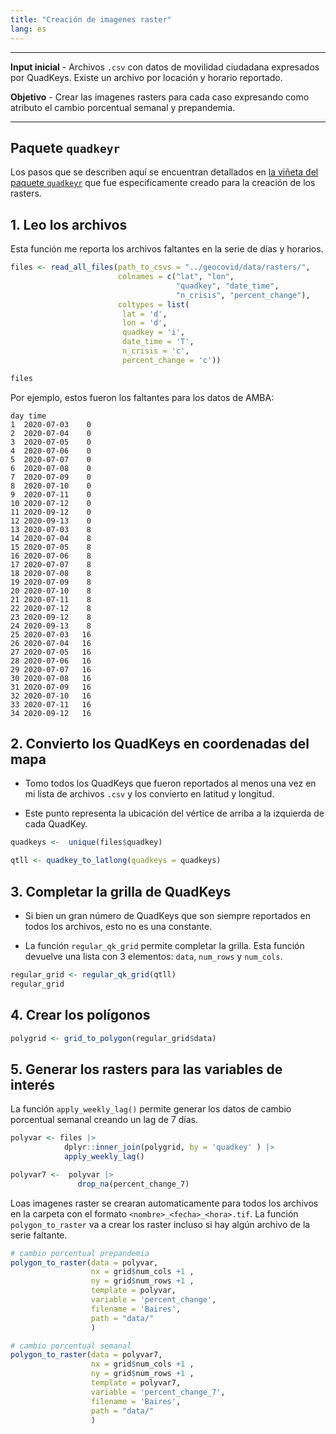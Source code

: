```yaml
---
title: "Creación de imagenes raster"
lang: es
---
```


---

**Input inicial**
- Archivos `.csv` con datos de movilidad ciudadana expresados por QuadKeys.
Existe un archivo por locación y horario reportado.

**Objetivo**
- Crear las imagenes rasters para cada caso expresando como atributo el cambio
porcentual semanal y prepandemia.

---

## Paquete `quadkeyr`

Los pasos que se describen aquí se encuentran detallados en [la viñeta del 
paquete `quadkeyr`](https://fernandez-lab-wsu.github.io/quadkeyr/articles/create_rasters_from_grid.html) que fue especificamente creado para la creación de los
rasters.


## 1. Leo los archivos

Esta función me reporta los archivos faltantes en la serie de días y horarios.

```r

files <- read_all_files(path_to_csvs = "../geocovid/data/rasters/",
                        colnames = c("lat", "lon", 
                                     "quadkey", "date_time", 
                                     "n_crisis", "percent_change"),
                        coltypes = list(
                         lat = 'd',
                         lon = 'd',
                         quadkey = 'i',
                         date_time = 'T',
                         n_crisis = 'c',
                         percent_change = 'c')) 

files
```

Por ejemplo, estos fueron los faltantes para los datos de AMBA:

```
day time
1  2020-07-03    0
2  2020-07-04    0
3  2020-07-05    0
4  2020-07-06    0
5  2020-07-07    0
6  2020-07-08    0
7  2020-07-09    0
8  2020-07-10    0
9  2020-07-11    0
10 2020-07-12    0
11 2020-09-12    0
12 2020-09-13    0
13 2020-07-03    8
14 2020-07-04    8
15 2020-07-05    8
16 2020-07-06    8
17 2020-07-07    8
18 2020-07-08    8
19 2020-07-09    8
20 2020-07-10    8
21 2020-07-11    8
22 2020-07-12    8
23 2020-09-12    8
24 2020-09-13    8
25 2020-07-03   16
26 2020-07-04   16
27 2020-07-05   16
28 2020-07-06   16
29 2020-07-07   16
30 2020-07-08   16
31 2020-07-09   16
32 2020-07-10   16
33 2020-07-11   16
34 2020-09-12   16
```

## 2. Convierto los QuadKeys en coordenadas del mapa

- Tomo todos los QuadKeys que fueron reportados al menos una vez en mi lista de 
 archivos `.csv` y los convierto en latitud y longitud.

- Este punto representa la ubicación del vértice de arriba a la izquierda 
de cada QuadKey.

```r

quadkeys <-  unique(files$quadkey)

qtll <- quadkey_to_latlong(quadkeys = quadkeys)

```

## 3. Completar la grilla de QuadKeys

- Si bien un gran número de QuadKeys que son siempre reportados en todos los 
archivos, esto no es una constante.

- La función `regular_qk_grid` permite completar la grilla. Esta función
devuelve una lista con 3 elementos: `data`, `num_rows` y `num_cols`.

```r
regular_grid <- regular_qk_grid(qtll)
regular_grid
```


## 4. Crear los polígonos


```r

polygrid <- grid_to_polygon(regular_grid$data)

```

## 5. Generar los rasters para las variables de interés

La función `apply_weekly_lag()` permite generar los datos de cambio porcentual
semanal creando un lag de 7 días.

```r
polyvar <- files |>
            dplyr::inner_join(polygrid, by = 'quadkey' ) |>
            apply_weekly_lag() 

polyvar7 <-  polyvar |>
               drop_na(percent_change_7)
```

Loas imagenes raster se crearan automaticamente para todos los archivos en la
carpeta con el formato `<nombre>_<fecha>_<hora>.tif`. La función 
`polygon_to_raster` va a crear los raster incluso si hay algún archivo de la 
serie faltante.

```r
# cambio porcentual prepandemia
polygon_to_raster(data = polyvar,
                  nx = grid$num_cols +1 ,
                  ny = grid$num_rows +1 ,
                  template = polyvar,
                  variable = 'percent_change',
                  filename = 'Baires',
                  path = "data/"
                  )

# cambio porcentual semanal
polygon_to_raster(data = polyvar7,
                  nx = grid$num_cols +1 ,
                  ny = grid$num_rows +1 ,
                  template = polyvar7,
                  variable = 'percent_change_7',
                  filename = 'Baires',
                  path = "data/"
                  )
```
 
